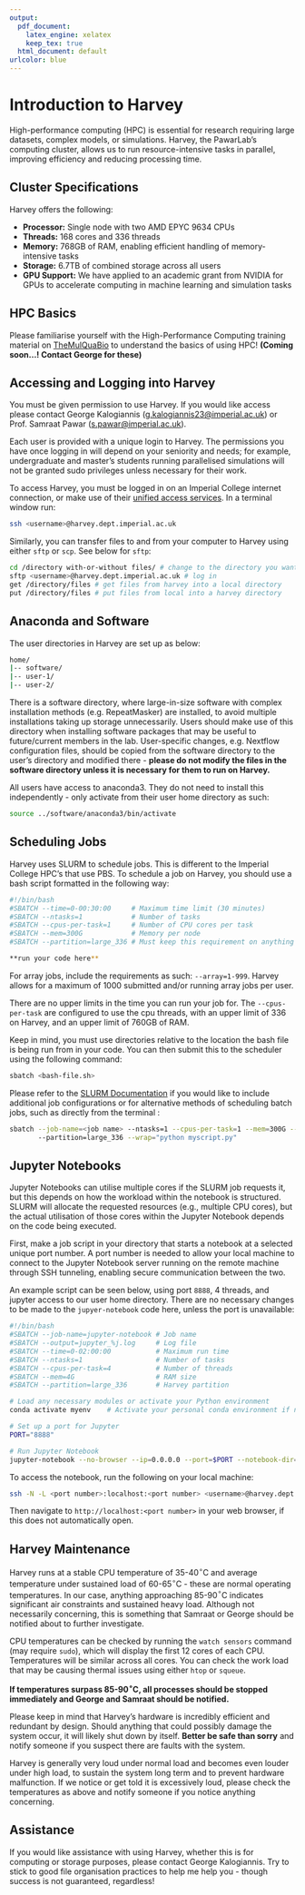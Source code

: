 ```yaml
---
output:
  pdf_document:
    latex_engine: xelatex
    keep_tex: true
  html_document: default
urlcolor: blue
---
```

# Introduction to Harvey

High-performance computing (HPC) is essential for research requiring large datasets, complex models, or simulations. Harvey, the PawarLab's computing cluster, allows us to run resource-intensive tasks in parallel, improving efficiency and reducing processing time.

## Cluster Specifications

Harvey offers the following:

- **Processor:** Single node with two AMD EPYC 9634 CPUs
- **Threads:** 168 cores and 336 threads
- **Memory:** 768GB of RAM, enabling efficient handling of memory-intensive tasks
- **Storage:** 6.7TB of combined storage across all users
- **GPU Support:** We have applied to an academic grant from NVIDIA for GPUs to accelerate computing in machine learning and simulation tasks

## HPC Basics

Please familiarise yourself with the High-Performance Computing training material on [TheMulQuaBio](https://mhasoba.github.io/TheMulQuaBio/intro.html) to understand the basics of using HPC! **(Coming soon...! Contact George for these)**


## Accessing and Logging into Harvey

You must be given permission to use Harvey. If you would like access please contact George Kalogiannis ([g.kalogiannis23@imperial.ac.uk](mailto:g.kalogiannis23@imperial.ac.uk)) or Prof. Samraat Pawar ([s.pawar@imperial.ac.uk](mailto:s.pawar@imperial.ac.uk)). 

Each user is provided with a unique login to Harvey. The permissions you have once logging in will depend on your seniority and needs; for example, undergraduate and master's students running parallelised simulations will not be granted sudo privileges unless necessary for their work.

To access Harvey, you must be logged in on an Imperial College internet connection, or make use of their [unified access services](https://www.imperial.ac.uk/admin-services/ict/self-service/connect-communicate/remote-access/unified-access/). In a terminal window run:

```bash
ssh <username>@harvey.dept.imperial.ac.uk
```

Similarly, you can transfer files to and from your computer to Harvey using either ```sftp``` or ```scp```. See below for ```sftp```:
```bash
cd /directory with-or-without files/ # change to the directory you want to files to/from
sftp <username>@harvey.dept.imperial.ac.uk # log in
get /directory/files # get files from harvey into a local directory
put /directory/files # put files from local into a harvey directory
```
## Anaconda and Software

The user directories in Harvey are set up as below:
```bash
home/
|-- software/
|-- user-1/
|-- user-2/
```
There is a software directory, where large-in-size software with complex installation methods (e.g. RepeatMasker) are installed, to avoid multiple installations taking up storage unnecessarily. Users should make use of this directory when installing software packages that may be useful to future/current members in the lab. User-specific changes, e.g. Nextflow configuration files, should be copied from the software directory to the user's directory and modified there - **please do not modify the files in the software directory unless it is necessary for them to run on Harvey.**


All users have access to anaconda3. They do not need to install this independently - only activate from their user home directory as such:
```bash
source ../software/anaconda3/bin/activate
```

## Scheduling Jobs
Harvey uses SLURM to schedule jobs. This is different to the Imperial College HPC's that use PBS. To schedule a job on Harvey, you should use a bash script formatted in the following way:

```bash
#!/bin/bash
#SBATCH --time=0-00:30:00     # Maximum time limit (30 minutes)
#SBATCH --ntasks=1            # Number of tasks
#SBATCH --cpus-per-task=1     # Number of CPU cores per task
#SBATCH --mem=300G            # Memory per node
#SBATCH --partition=large_336 # Must keep this requirement on anything running on Harvey

**run your code here**
```
For array jobs, include the requirements as such: ```--array=1-999 ```. Harvey allows for a maximum of 1000 submitted and/or running array jobs per user.

There are no upper limits in the time you can run your job for. The ```--cpus-per-task``` are configured to use the cpu threads, with an upper limit of 336 on Harvey, and an upper limit of 760GB of RAM.

Keep in mind, you must use directories relative to the location the bash file is being run from in your code. You can then submit this to the scheduler using the following command:
```bash
sbatch <bash-file.sh>
```

Please refer to the [SLURM Documentation](https://slurm.schedmd.com/pdfs/summary.pdf) if you would like to include additional job configurations or for alternative methods of scheduling batch jobs, such as directly from the terminal
:
```bash
sbatch --job-name=<job name> --ntasks=1 --cpus-per-task=1 --mem=300G --time=00:30:00 
       --partition=large_336 --wrap="python myscript.py"
```

## Jupyter Notebooks

Jupyter Notebooks can utilise multiple cores if the SLURM job requests it, but this depends on how the workload within the notebook is structured. SLURM will allocate the requested resources (e.g., multiple CPU cores), but the actual utilisation of those cores within the Jupyter Notebook depends on the code being executed.

First, make a job script in your directory that starts a notebook at a selected unique port number. A port number is needed to allow your local machine to connect to the Jupyter Notebook server running on the remote machine through SSH tunneling, enabling secure communication between the two. 

An example script can be seen below, using port ```8888```, 4 threads, and jupyter access to our user home directory. There are no necessary changes to be made to the ```jupyer-notebook``` code here, unless the port is unavailable:
```bash
#!/bin/bash
#SBATCH --job-name=jupyter-notebook # Job name
#SBATCH --output=jupyter_%j.log     # Log file
#SBATCH --time=0-02:00:00           # Maximum run time
#SBATCH --ntasks=1                  # Number of tasks
#SBATCH --cpus-per-task=4           # Number of threads
#SBATCH --mem=4G                    # RAM size
#SBATCH --partition=large_336       # Harvey partition

# Load any necessary modules or activate your Python environment
conda activate myenv    # Activate your personal conda environment if necessary

# Set up a port for Jupyter
PORT="8888"

# Run Jupyter Notebook
jupyter-notebook --no-browser --ip=0.0.0.0 --port=$PORT --notebook-dir=${HOME}
```

To access the notebook, run the following on your local machine:
```bash
ssh -N -L <port number>:localhost:<port number> <username>@harvey.dept.imperial.ac.uk
```

Then navigate to ```http://localhost:<port number>``` in your web browser, if this does not automatically open.


## Harvey Maintenance

Harvey runs at a stable CPU temperature of 35-40$^\circ$C and average temperature under sustained load of 60-65$^\circ$C - these are normal operating temperatures. In our case, anything approaching 85-90$^\circ$C indicates significant air constraints and sustained heavy load. Although not necessarily concerning, this is something that Samraat or George should be notified about to further investigate.

CPU temperatures can be checked by running the ```watch sensors``` command (may require ```sudo```), which will display the first 12 cores of each CPU. Temperatures will be similar across all cores. You can check the work load that may be causing thermal issues using either ```htop``` or ```squeue```.

**If temperatures surpass 85-90$^\circ$C, all processes should be stopped immediately and George and Samraat should be notified.**

Please keep in mind that Harvey's hardware is incredibly efficient and redundant by design. Should anything that could possibly damage the system occur, it will likely shut down by itself. **Better be safe than sorry** and notify someone if you suspect there are faults with the system.

Harvey is generally very loud under normal load and becomes even louder under high load, to sustain the system long term and to prevent hardware malfunction. If we notice or get told it is excessively loud, please check the temperatures as above and notify someone if you notice anything concerning.


## Assistance

If you would like assistance with using Harvey, whether this is for computing or storage purposes, please contact George Kalogiannis. Try to stick to good file organisation practices to help me help you - though success is not guaranteed, regardless!

